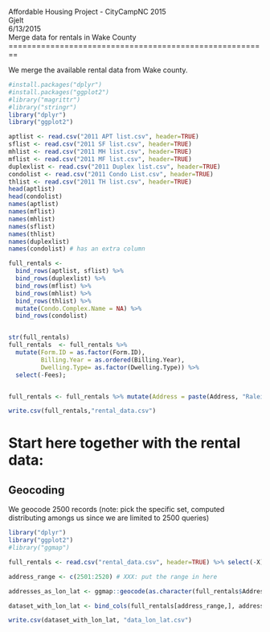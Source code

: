 Affordable Housing Project - CityCampNC 2015  
Gjelt  
6/13/2015  
Merge data for rentals in Wake County
========================================================

We merge the available rental data from Wake county.
```r
#install.packages("dplyr")
#install.packages("ggplot2")                 
#library("magrittr")
#library("stringr")
library("dplyr")
library("ggplot2")

aptlist <- read.csv("2011 APT list.csv", header=TRUE)
sflist <- read.csv("2011 SF list.csv", header=TRUE)
mhlist <- read.csv("2011 MH list.csv", header=TRUE)
mflist <- read.csv("2011 MF list.csv", header=TRUE)
duplexlist <- read.csv("2011 Duplex list.csv", header=TRUE)
condolist <- read.csv("2011 Condo List.csv", header=TRUE)
thlist <- read.csv("2011 TH list.csv", header=TRUE)
head(aptlist)
head(condolist)
names(aptlist)
names(mflist)
names(mhlist)
names(sflist)
names(thlist)
names(duplexlist)
names(condolist) # has an extra column

full_rentals <- 
  bind_rows(aptlist, sflist) %>% 
  bind_rows(duplexlist) %>%
  bind_rows(mflist) %>%
  bind_rows(mhlist) %>%
  bind_rows(thlist) %>%
  mutate(Condo.Complex.Name = NA) %>%
  bind_rows(condolist)


str(full_rentals)
full_rentals  <- full_rentals %>%
  mutate(Form.ID = as.factor(Form.ID), 
         Billing.Year = as.ordered(Billing.Year),
         Dwelling.Type= as.factor(Dwelling.Type)) %>% 
  select(-Fees);


full_rentals <- full_rentals %>% mutate(Address = paste(Address, "Raleigh, NC", sep=", "))

write.csv(full_rentals,"rental_data.csv")

```

# Start here together with the rental data:

## Geocoding
We geocode 2500 records (note: pick the specific set, computed distributing amongs us since we are limited to 2500 queries)
```r
library("dplyr")
library("ggplot2")
#library("ggmap")

full_rentals <- read.csv("rental_data.csv", header=TRUE) %>% select(-X)

address_range <- c(2501:2520) # XXX: put the range in here

addresses_as_lon_lat <- ggmap::geocode(as.character(full_rentals$Address[address_range]))

dataset_with_lon_lat <- bind_cols(full_rentals[address_range,], addresses_as_lon_lat)

write.csv(dataset_with_lon_lat, "data_lon_lat.csv")

```

